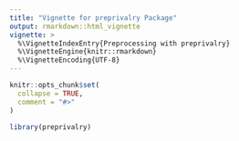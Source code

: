 ```yaml
---
title: "Vignette for preprivalry Package"
output: rmarkdown::html_vignette
vignette: >
  %\VignetteIndexEntry{Preprocessing with preprivalry}
  %\VignetteEngine{knitr::rmarkdown}
  %\VignetteEncoding{UTF-8}
---
```


```r
knitr::opts_chunk$set(
  collapse = TRUE,
  comment = "#>"
)
```

```r
library(preprivalry)
```
